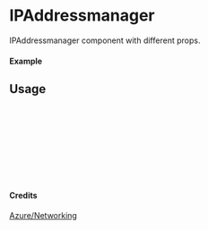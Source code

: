 
<Meta of={IPAddressmanager} title="Azure/Networking/IPAddressmanager" />

# IPAddressmanager

IPAddressmanager component with different props.

#### Example

<Canvas of={IPAddressmanager.Primary} />

## Usage

```ts
import { IPAddressmanager } from "yadl-ui";

const Example = () => {
  return (
      <IPAddressmanager />
  );
};

export default Example;
```

#### Credits
[Azure/Networking](https://learn.microsoft.com/en-us/azure/architecture/icons/)
